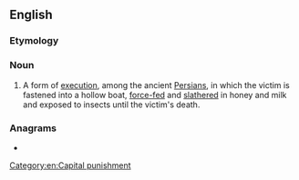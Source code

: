 ==English==

===Etymology===
{{confix|en|scapho|ism}}

===Noun===
{{wikipedia}}
{{en-noun|-}}

# A form of [[execution]], among the ancient [[Persian]]s, in which the victim is fastened into a hollow boat, [[force-fed]] and [[slather]]ed in honey and milk and exposed to insects until the victim's death. [[Category:en:Capital punishment]]

===Anagrams===
* {{anagrams|en|a=achimpss|scampish}}